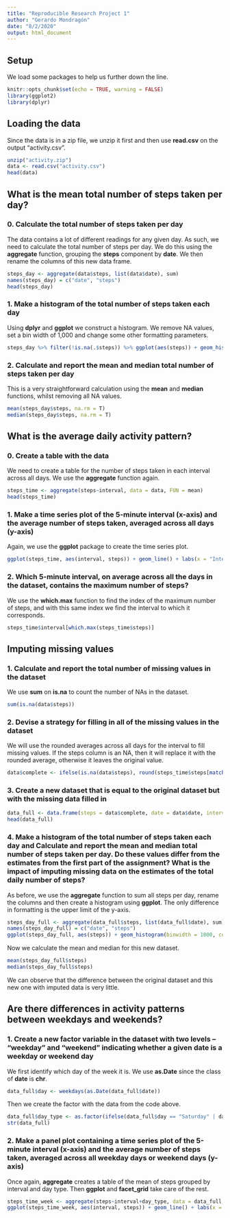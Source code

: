 ```yaml
---
title: "Reproducible Research Project 1"
author: "Gerardo Mondragón"
date: "8/2/2020"
output: html_document
---
```


## Setup
We load some packages to help us further down the line.
```r
knitr::opts_chunk$set(echo = TRUE, warning = FALSE)
library(ggplot2)
library(dplyr)
```

## Loading the data
Since the data is in a zip file, we unzip it first and then use **read.csv** on the output "activity.csv".
```r
unzip("activity.zip")
data <- read.csv("activity.csv")
head(data)
```

## What is the mean total number of steps taken per day?

### 0. Calculate the total number of steps taken per day
The data contains a lot of different readings for any given day. As such, we need to calculate the total number of steps per day. We do this using the **aggregate** function, grouping the **steps** component by **date**. We then rename the columns of this new data frame.
```r
steps_day <- aggregate(data$steps, list(data$date), sum)
names(steps_day) = c("date", "steps")
head(steps_day)
```

### 1. Make a histogram of the total number of steps taken each day
Using **dplyr** and **ggplot** we construct a histogram. We remove NA values, set a bin width of 1,000 and change some other formatting parameters.
```r
steps_day %>% filter(!is.na(.$steps)) %>% ggplot(aes(steps)) + geom_histogram(binwidth = 1000, col = "black") + scale_x_continuous(breaks = seq(0,22000,2000)) + scale_y_continuous(breaks = seq(0,9,1)) + labs(x = "Steps", y = "Frequency", title = "Histogram of steps taken each day")
```

### 2. Calculate and report the mean and median total number of steps taken per day
This is a very straightforward calculation using the **mean** and **median** functions, whilst removing all NA values.
```r
mean(steps_day$steps, na.rm = T)
median(steps_day$steps, na.rm = T)
```

## What is the average daily activity pattern?

### 0. Create a table with the data
We need to create a table for the number of steps taken in each interval across all days. We use the **aggregate** function again.
```r
steps_time <- aggregate(steps~interval, data = data, FUN = mean)
head(steps_time)
```

### 1. Make a time series plot of the 5-minute interval (x-axis) and the average number of steps taken, averaged across all days (y-axis)
Again, we use the **ggplot** package to create the time series plot.
```r
ggplot(steps_time, aes(interval, steps)) + geom_line() + labs(x = "Interval", y = "Steps", title = "Average steps per interval")
```

### 2. Which 5-minute interval, on average across all the days in the dataset, contains the maximum number of steps?
We use the **which.max** function to find the index of the maximum number of steps, and with this same index we find the interval to which it corresponds.
```r
steps_time$interval[which.max(steps_time$steps)]
```

## Imputing missing values

### 1. Calculate and report the total number of missing values in the dataset
We use **sum** on **is.na** to count the number of NAs in the dataset.
```r
sum(is.na(data$steps))
```

### 2. Devise a strategy for filling in all of the missing values in the dataset
We will use the rounded averages across all days for the interval to fill missing values. If the steps column is an NA, then it will replace it with the rounded average, otherwise it leaves the original value. 
```r
data$complete <- ifelse(is.na(data$steps), round(steps_time$steps[match(data$interval, steps_time$interval)], 0), data$steps)
```

### 3. Create a new dataset that is equal to the original dataset but with the missing data filled in
```r
data_full <- data.frame(steps = data$complete, date = data$date, interval = data$interval)
head(data_full)
```

### 4. Make a histogram of the total number of steps taken each day and Calculate and report the mean and median total number of steps taken per day. Do these values differ from the estimates from the first part of the assignment? What is the impact of imputing missing data on the estimates of the total daily number of steps?
As before, we use the **aggregate** function to sum all steps per day, rename the columns and then create a histogram using **ggplot**. The only difference in formatting is the upper limit of the y-axis. 
```r
steps_day_full <- aggregate(data_full$steps, list(data_full$date), sum)
names(steps_day_full) = c("date", "steps")
ggplot(steps_day_full, aes(steps)) + geom_histogram(binwidth = 1000, col = "black") + scale_x_continuous(breaks = seq(0,22000,2000)) + scale_y_continuous(breaks = seq(0,20,1)) + labs(x = "Steps", y = "Frequency", title = "Histogram of steps taken each day")
```

Now we calculate the mean and median for this new dataset.
```r
mean(steps_day_full$steps)
median(steps_day_full$steps)
```
We can observe that the difference between the original dataset and this new one with imputed data is very little.

## Are there differences in activity patterns between weekdays and weekends?

### 1. Create a new factor variable in the dataset with two levels -- "weekday" and "weekend" indicating whether a given date is a weekday or weekend day
We first identify which day of the week it is. We use **as.Date** since the class of **date** is **chr**.
```r
data_full$day <- weekdays(as.Date(data_full$date))
```

Then we create the factor with the data from the code above.
```r
data_full$day_type <- as.factor(ifelse(data_full$day == "Saturday" | data_full$day == "Sunday", "weekend", "weekday"))
str(data_full)
```

### 2. Make a panel plot containing a time series plot of the 5-minute interval (x-axis) and the average number of steps taken, averaged across all weekday days or weekend days (y-axis)
Once again, **aggregate** creates a table of the mean of steps grouped by interval and day type. Then **ggplot** and **facet_grid** take care of the rest. 
```r
steps_time_week <- aggregate(steps~interval+day_type, data = data_full, FUN = mean)
ggplot(steps_time_week, aes(interval, steps)) + geom_line() + labs(x = "Interval", y = "Steps", title = "Average steps per interval, weekdays vs weekends") + facet_grid(day_type~.)
```